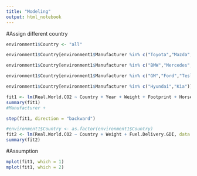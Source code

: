 ```yaml
---
title: "Modeling"
output: html_notebook  
--- 
```


#Assign different country
```r
environment1$Country <- "all"

environment1$Country[environment1$Manufacturer %in% c("Toyota","Mazda","Honda","Subaru","Nissan")] <- "Japan"

environment1$Country[environment1$Manufacturer %in% c("BMW","Mercedes","VW")] <- "German"

environment1$Country[environment1$Manufacturer %in% c("GM","Ford","Tesla","FCA")] <- "America"

environment1$Country[environment1$Manufacturer %in% c("Hyundai","Kia")] <- "Korea"

```


```r
fit1 <- lm(Real.World.CO2 ~ Country + Year + Weight + Footprint + Horsepower + Fuel.Delivery.GDI + Engine.Displacement, data = environment1)
summary(fit1)
#Manufacturer +
```


```r
step(fit1, direction = "backward")
```


```r
#environment1$Country <- as.factor(environment1$Country)
fit2 <- lm(Real.World.CO2 ~ Country + Weight + Fuel.Delivery.GDI, data = environment1)
summary(fit2)
```


#Assumption
```r
mplot(fit1, which = 1)
mplot(fit1, which = 2)
```



